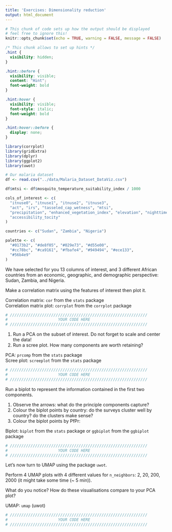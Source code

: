 ```yaml
---
title: 'Exercises: Dimensionality reduction'
output: html_document
---
```


```r
# This chunk of code sets up how the output should be displayed
# feel free to ignore this!
knitr::opts_chunk$set(echo = TRUE, warning = FALSE, message = FALSE)
```

```css
/* This chunk allows to set up hints */
.hint {
  visibility: hidden;
}

.hint::before {
  visibility: visible;
  content: "Hint";
  font-weight: bold
}

.hint:hover {
  visibility: visible;
  font-style: italic;
  font-weight: bold
}

.hint:hover::before {
  display: none;
}
```

```r
library(corrplot)
library(gridExtra)
library(dplyr)
library(ggplot2)
library(uwot)

# Our malaria dataset
df <- read.csv("../data/Malaria_Dataset_DataViz.csv")

df$mtsi <- df$mosquito_temperature_suitability_index / 1000

cols_of_interest <- c(
  "itnuse0", "itnuse1", "itnuse2", "itnuse3",
  "act", "irs", "tasseled_cap_wetness", "mtsi",
  "precipitation", "enhanced_vegetation_index", "elevation", "nighttime_lights",
  "accessibility_tocity"
)

countries <- c("Sudan", "Zambia", "Nigeria")

palette <- c(
  "#0173b2", "#de8f05", "#029e73", "#d55e00",
  "#cc78bc", "#ca9161", "#fbafe4", "#949494", "#ece133",
  "#56b4e9"
)
```

We have selected for you 13 columns of interest, and 3 different African countries from an economic, geographic, and demographic perspective: Sudan, Zambia, and Nigeria.

Make a correlation matrix using the features of interest then plot it.

<p class="hint">
  Correlation matrix: ```cor``` from the ```stats``` package <br>
  Correlation matrix plot: ```corrplot``` from the ```corrplot``` package
</p>

```r
# ////////////////////////////////////////////////////////////
#                      YOUR CODE HERE
# ////////////////////////////////////////////////////////////
```

1. Run a PCA on the subset of interest. Do not forget to scale and center the data!
2. Run a scree plot. How many components are worth retaining?

<p class="hint">
  PCA: ```prcomp``` from the ```stats``` package <br>
  Scree plot: ```screeplot``` from the ```stats``` package
</p>

```r
# ////////////////////////////////////////////////////////////
#                      YOUR CODE HERE
# ////////////////////////////////////////////////////////////
```

Run a biplot to represent the information contained in the first two components.

1. Observe the arrows: what do the principle components capture?
2. Colour the biplot points by country: do the surveys cluster well by country? do the clusters make sense?
3. Colour the biplot points by PfPr:

<p class="hint">
  Biplot: ```biplot``` from the ```stats``` package or ```ggbiplot``` from the ```ggbiplot``` package <br>
</p>

```r
# ////////////////////////////////////////////////////////////
#                      YOUR CODE HERE
# ////////////////////////////////////////////////////////////
```

Let's now turn to UMAP using the package ```uwot```.

Perform 4 UMAP plots with 4 different values for ```n_neighbors```: 2, 20, 200, 2000 (it might take some time (~ 5 min)).

What do you notice? How do these visualisations compare to your PCA plot?

<p class="hint">
  UMAP: ```umap``` (uwot)
</p>

```r
# ////////////////////////////////////////////////////////////
#                      YOUR CODE HERE
# ////////////////////////////////////////////////////////////
```
